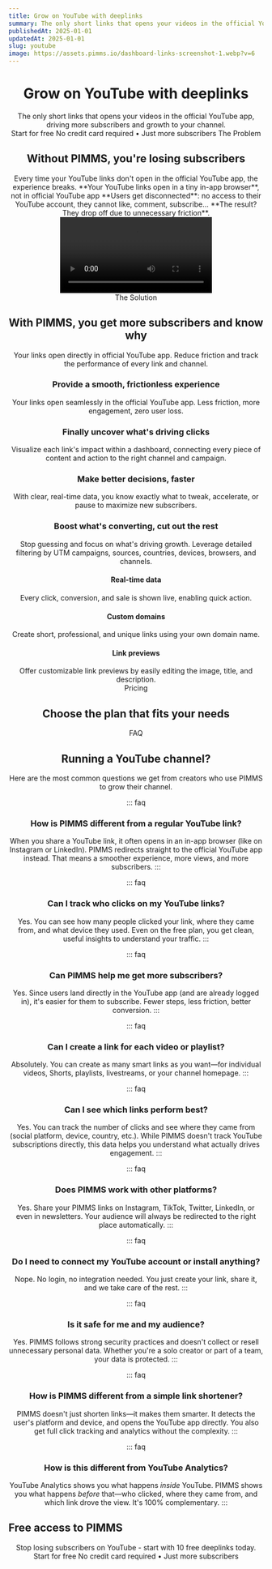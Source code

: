 ```yaml
---
title: Grow on YouTube with deeplinks
summary: The only short links that opens your videos in the official YouTube app, driving more subscribers and growth to your channel.
publishedAt: 2025-01-01
updatedAt: 2025-01-01
slug: youtube
image: https://assets.pimms.io/dashboard-links-screenshot-1.webp?v=6
---
```


<Header />

<Slide size="xs">
  <Avatars />
  <Hero>
    <H1>Grow on YouTube with <Primary>deeplinks</Primary></H1>
    <Summary>The only short links that opens your videos in the official YouTube app, driving more subscribers and growth to your channel.</Summary>
  </Hero>
  <Centered>
    <CtaButton><Fast /> Start for free</CtaButton>
    <CtaBottomText>No credit card required • Just more subscribers</CtaBottomText>
  </Centered>
  <VideoSlide src="https://player.vimeo.com/video/1069612678?badge=0&playsinline=0" cover="https://assets.pimms.io/video-pimms-intro-en-preview.mp4?v=3" />
</Slide>

<Slide variant="secondary" id="problem">
  <Centered>
    <Label variant="problem">The Problem</Label>
    <H2>Without PIMMS, you're losing <Primary>subscribers</Primary></H2>
  </Centered>
  
  <Section variant="card">
    <TwoColumns ratio="2-1">
      <Column span={2} order="text">
        <WithoutPimms />
        <Text size="lg">
          Every time your YouTube links don't open in the official YouTube app, the experience breaks.
        </Text>
        <List>
          <Item variant="problem">**Your YouTube links open in a tiny in-app browser**, not in official YouTube app</Item>
          <Item variant="problem">**Users get disconnected**: no access to their YouTube account, they cannot like, comment, subscribe...</Item>
          <Item variant="problem">**The result? They drop off due to unnecessary friction**.</Item>
        </List>
      </Column>
      <Column span={1} order="visual">
        <Video src="https://assets.pimms.io/too-many-step-paypal.mp4" />
      </Column>
    </TwoColumns>
  </Section>
</Slide>

<Slide id="top-features">
  <Centered>
    <Label variant="solution">The Solution</Label>
    <H2>With PIMMS, you get more subscribers and <Primary>know why</Primary></H2>
    <Text size="lg">Your links open directly in official YouTube app. Reduce friction and track the performance of every link and channel.</Text>
  </Centered>

  <Section>
    <TwoColumns ratio="7-5">
      <Column span={7} order="visual">
        <DeeplinkDemo />
      </Column>
      <Column span={5} order="text">
        <H3>Provide a smooth, frictionless experience</H3>
        <Text>Your links open seamlessly in the official YouTube app. Less friction, more engagement, zero user loss.</Text>
      </Column>
    </TwoColumns>
  </Section>

  <Section>
    <TwoColumns ratio="5-7">
      <Column span={5} order="text">
        <H3>Finally uncover what's driving clicks</H3>
        <Text>Visualize each link's impact within a dashboard, connecting every piece of content and action to the right channel and campaign.</Text>
      </Column>
      <Column span={7} order="visual">
        <AnalyticsDemo />
      </Column>
    </TwoColumns>
  </Section>

  <Section>
    <TwoColumns ratio="7-5">
      <Column span={7} order="visual">
        <Referer />
      </Column>
      <Column span={5} order="text">
        <H3>Make better decisions, faster</H3>
        <Text>With clear, real-time data, you know exactly what to tweak, accelerate, or pause to maximize new subscribers.</Text>
      </Column>
    </TwoColumns>
  </Section>

  <Section>
    <TwoColumns ratio="5-7">
      <Column span={5} order="text">
        <H3>Boost what's converting, cut out the rest</H3>
        <Text>Stop guessing and focus on what's driving growth. Leverage detailed filtering by UTM campaigns, sources, countries, devices, browsers, and channels.</Text>
      </Column>
      <Column span={7} order="visual">
        <FilterFeature />
      </Column>
    </TwoColumns>
  </Section>

  <Section variant="card">
    <List layout="horizontal">
      <FeatureCard>
        <IconBox icon="zap" />
        <H4>Real-time data</H4>
        <Text>Every click, conversion, and sale is shown live, enabling quick action.</Text>
      </FeatureCard>
      <FeatureCard>
        <IconBox icon="globe" />
        <H4>Custom domains</H4>
        <Text>Create short, professional, and unique links using your own domain name.</Text>
      </FeatureCard>
      <FeatureCard>
        <IconBox icon="share" />
        <H4>Link previews</H4>
        <Text>Offer customizable link previews by easily editing the image, title, and description.</Text>
      </FeatureCard>
    </List>
  </Section>
</Slide>

<Slide variant="secondary" id="pricing">
  <Centered>
    <Label variant="none">Pricing</Label>
    <H2>Choose the plan that fits your needs</H2>
  </Centered>
  
  <Section>
    <TwoColumns ratio="1-1">
      <Column span={1}>
        <LifetimeOfferFree />
      </Column>
      <Column span={1}>
        <LifetimeOfferPro />
      </Column>
    </TwoColumns>
  </Section>
</Slide>

<Slide>
  <Centered>
    <Label variant="none">FAQ</Label>
    <H2>Running a YouTube channel?</H2>
    <Text size="lg">Here are the most common questions we get from creators who use PIMMS to grow their channel.</Text>
  </Centered>
  
  <Section>

::: faq
### How is PIMMS different from a regular YouTube link?
When you share a YouTube link, it often opens in an in-app browser (like on Instagram or LinkedIn). PIMMS redirects straight to the official YouTube app instead. That means a smoother experience, more views, and more subscribers.
:::

::: faq
### Can I track who clicks on my YouTube links?
Yes. You can see how many people clicked your link, where they came from, and what device they used. Even on the free plan, you get clean, useful insights to understand your traffic.
:::

::: faq
### Can PIMMS help me get more subscribers?
Yes. Since users land directly in the YouTube app (and are already logged in), it's easier for them to subscribe. Fewer steps, less friction, better conversion.
:::

::: faq
### Can I create a link for each video or playlist?
Absolutely. You can create as many smart links as you want—for individual videos, Shorts, playlists, livestreams, or your channel homepage.
:::

::: faq
### Can I see which links perform best?
Yes. You can track the number of clicks and see where they came from (social platform, device, country, etc.). While PIMMS doesn't track YouTube subscriptions directly, this data helps you understand what actually drives engagement.
:::

::: faq
### Does PIMMS work with other platforms?
Yes. Share your PIMMS links on Instagram, TikTok, Twitter, LinkedIn, or even in newsletters. Your audience will always be redirected to the right place automatically.
:::

::: faq
### Do I need to connect my YouTube account or install anything?
Nope. No login, no integration needed. You just create your link, share it, and we take care of the rest.
:::

::: faq
### Is it safe for me and my audience?
Yes. PIMMS follows strong security practices and doesn't collect or resell unnecessary personal data. Whether you're a solo creator or part of a team, your data is protected.
:::

::: faq
### How is PIMMS different from a simple link shortener?
PIMMS doesn't just shorten links—it makes them smarter. It detects the user's platform and device, and opens the YouTube app directly. You also get full click tracking and analytics without the complexity.
:::

::: faq
### How is this different from YouTube Analytics?
YouTube Analytics shows you what happens *inside* YouTube. PIMMS shows you what happens *before* that—who clicked, where they came from, and which link drove the view. It's 100% complementary.
:::

  </Section>
</Slide>

<Slide variant="accent" id="free">
  <Section variant="card">
    <TwoColumns ratio="1-1">
      <Column span={1} order="text">
        <H2 align="left">Free access to PIMMS</H2>
        <Text size="lg">Stop losing subscribers on YouTube - start with 10 free deeplinks today.</Text>
        <CtaButton><Fast /> Start for free</CtaButton>
        <CtaBottomText>No credit card required • Just more subscribers</CtaBottomText>
      </Column>
      <Column span={1} order="visual">
        <BouncingImages />
      </Column>
    </TwoColumns>
  </Section>
</Slide>

<Footer /> 